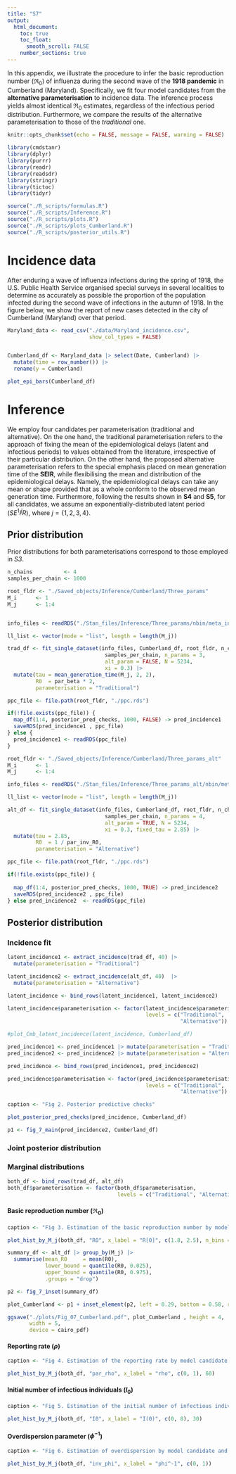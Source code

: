 ```yaml
---
title: "S7"
output: 
  html_document:
    toc: true
    toc_float:
      smooth_scroll: FALSE
    number_sections: true
---
```


In this appendix, we illustrate the procedure to infer the basic reproduction 
number ($\Re_0$) of influenza during the second wave of the **1918 pandemic** in
Cumberland (Maryland). Specifically, we fit four model candidates from the
**alternative parameterisation** to incidence data. The inference process yields
almost identical $\Re_0$ estimates, regardless of the infectious period
distribution. Furthermore, we compare the results of the alternative 
parameterisation to those of the *traditional* one.


```r
knitr::opts_chunk$set(echo = FALSE, message = FALSE, warning = FALSE)

library(cmdstanr)
library(dplyr)
library(purrr)
library(readr)
library(readsdr)
library(stringr)
library(tictoc)
library(tidyr)

source("./R_scripts/formulas.R")
source("./R_scripts/Inference.R")
source("./R_scripts/plots.R")
source("./R_scripts/plots_Cumberland.R")
source("./R_scripts/posterior_utils.R")
```

# Incidence data

After enduring a wave of influenza infections during the spring of 1918,
the U.S. Public Health Service organised special surveys in several localities
to determine as accurately as possible the proportion of the population 
infected during the second wave of infections in the autumn of 1918. In the 
figure below, we show the report of new cases detected in the city of 
Cumberland (Maryland) over that period.

```r
Maryland_data <- read_csv("./data/Maryland_incidence.csv", 
                          show_col_types = FALSE)


Cumberland_df <- Maryland_data |> select(Date, Cumberland) |> 
  mutate(time = row_number()) |> 
  rename(y = Cumberland)

plot_epi_bars(Cumberland_df)
```

# Inference

We employ four candidates per parameterisation (traditional and alternative). 
On the one hand, the traditional parameterisation refers to the approach of 
fixing the mean of the epidemiological delays (latent and infectious periods) to
values obtained from the literature, irrespective of their particular 
distribution. On the other hand, the proposed alternative parameterisation 
refers to the special emphasis placed on mean generation time of the **SEIR**, 
while flexibilising the mean and distribution of the epidemiological delays.
Namely, the epidemiological delays can take any mean or shape provided that as a
whole conform to the observed mean generation time. Furthermore, following the 
results shown in **S4** and **S5**, for all candidates, we assume an 
exponentially-distributed latent period ($SE^1I^jR$), where $j = \{1,2,3,4\}$.

## Prior distribution

Prior distributions for both parameterisations correspond to those employed in
*S3*.

```r
n_chains          <- 4
samples_per_chain <- 1000
```

<!-- ## Three unknown parameters -->

```r
root_fldr <- "./Saved_objects/Inference/Cumberland/Three_params"
M_i      <- 1
M_j      <- 1:4


info_files <- readRDS("./Stan_files/Inference/Three_params/nbin/meta_info.rds")[1:length(M_j)]

ll_list <- vector(mode = "list", length = length(M_j))
```

```r
trad_df <- fit_single_dataset(info_files, Cumberland_df, root_fldr, n_chains,
                               samples_per_chain, n_params = 3, 
                               alt_param = FALSE, N = 5234,
                               xi = 0.3) |> 
  mutate(tau = mean_generation_time(M_j, 2, 2),
         R0  = par_beta * 2,
         parameterisation = "Traditional")
```


```r
ppc_file <- file.path(root_fldr, "./ppc.rds")

if(!file.exists(ppc_file)) {
  map_df(1:4, posterior_pred_checks, 1000, FALSE) -> pred_incidence1 
  saveRDS(pred_incidence1 , ppc_file)
} else {
  pred_incidence1 <- readRDS(ppc_file)
}
```

<!-- ## Three unknown parameters (alternative) -->

```r
root_fldr <- "./Saved_objects/Inference/Cumberland/Three_params_alt"
M_i      <- 1
M_j      <- 1:4

info_files <- readRDS("./Stan_files/Inference/Three_params_alt/nbin/meta_info.rds")[1:length(M_j)]

ll_list <- vector(mode = "list", length = length(M_j))
```

```r
alt_df <- fit_single_dataset(info_files, Cumberland_df, root_fldr, n_chains,
                               samples_per_chain, n_params = 4, 
                               alt_param = TRUE, N = 5234,
                               xi = 0.3, fixed_tau = 2.85) |> 
  mutate(tau = 2.85,
         R0  = 1 / par_inv_R0,
         parameterisation = "Alternative")
```

```r
ppc_file <- file.path(root_fldr, "./ppc.rds")

if(!file.exists(ppc_file)) {
  
  map_df(1:4, posterior_pred_checks, 1000, TRUE) -> pred_incidence2 
  saveRDS(pred_incidence2 , ppc_file)
} else pred_incidence2  <- readRDS(ppc_file)

```


## Posterior distribution

### Incidence fit

```r
latent_incidence1 <- extract_incidence(trad_df, 40) |> 
  mutate(parameterisation = "Traditional")

latent_incidence2 <- extract_incidence(alt_df, 40)  |> 
  mutate(parameterisation = "Alternative")

latent_incidence <- bind_rows(latent_incidence1, latent_incidence2)

latent_incidence$parameterisation <- factor(latent_incidence$parameterisation,
                                            levels = c("Traditional", 
                                                       "Alternative"))
```

```r
#plot_Cmb_latent_incidence(latent_incidence, Cumberland_df)
```

```r
pred_incidence1 <- pred_incidence1 |> mutate(parameterisation = "Traditional")
pred_incidence2 <- pred_incidence2 |> mutate(parameterisation = "Alternative")

pred_incidence <- bind_rows(pred_incidence1, pred_incidence2)

pred_incidence$parameterisation <- factor(pred_incidence$parameterisation,
                                            levels = c("Traditional", 
                                                       "Alternative"))
```

```r
caption <- "Fig 2. Posterior predictive checks"
```


```r
plot_posterior_pred_checks(pred_incidence, Cumberland_df)
```


```r
p1 <- fig_7_main(pred_incidence2, Cumberland_df)
```

### Joint posterior distribution


### Marginal distributions

```r
both_df <- bind_rows(trad_df, alt_df)
both_df$parameterisation <- factor(both_df$parameterisation,
                                   levels = c("Traditional", "Alternative"))
```

#### Basic reproduction number ($\Re_0$)

```r
caption <- "Fig 3. Estimation of the basic reproduction number by model candidate and parameterisation"
```


```r
plot_hist_by_M_j(both_df, "R0", x_label = "R[0]", c(1.8, 2.5), n_bins = 50)
```

```r
summary_df <- alt_df |> group_by(M_j) |>  
  summarise(mean_R0     = mean(R0),
            lower_bound = quantile(R0, 0.025),
            upper_bound = quantile(R0, 0.975),
            .groups = "drop")

p2 <- fig_7_inset(summary_df)
```

```r
plot_Cumberland <- p1 + inset_element(p2, left = 0.29, bottom = 0.58, right = 0.64, top = 0.99)

ggsave("./plots/Fig_07_Cumberland.pdf", plot_Cumberland , height = 4, 
       width = 5,
       device = cairo_pdf)
```



#### Reporting rate ($\rho$)

```r
caption <- "Fig 4. Estimation of the reporting rate by model candidate and parameterisation"
```

```r
plot_hist_by_M_j(both_df, "par_rho", x_label = "rho", c(0, 1), 60)
```

#### Initial number of infectious individuals ($I_0$) 

```r
caption <- "Fig 5. Estimation of the initial number of infectious individuals by model candidate and parameterisation"
```

```r
plot_hist_by_M_j(both_df, "I0", x_label = "I(0)", c(0, 8), 30)
```

#### Overdispersion parameter ($\phi^{-1}$)

```r
caption <- "Fig 6. Estimation of overdispersion by model candidate and parameterisation"
```

```r
plot_hist_by_M_j(both_df, "inv_phi", x_label = "phi^-1", c(0, 1))
```